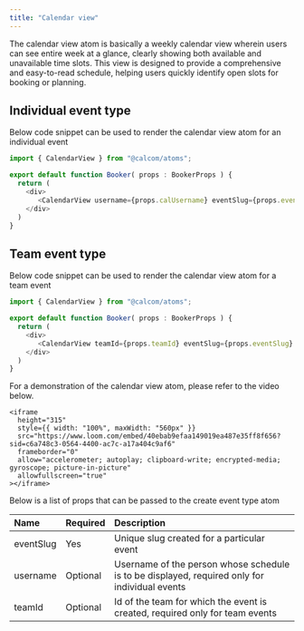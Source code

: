 ```yaml
---
title: "Calendar view"
---
```


The calendar view atom is basically a weekly calendar view wherein users can see entire week at a glance, clearly showing both available and unavailable time slots. This view is designed to provide a comprehensive and easy-to-read schedule, helping users quickly identify open slots for booking or planning.

## Individual event type

Below code snippet can be used to render the calendar view atom for an individual event

```js
import { CalendarView } from "@calcom/atoms";

export default function Booker( props : BookerProps ) {
  return (
    <div>
       <CalendarView username={props.calUsername} eventSlug={props.eventSlug} />
    </div>
  )
}
```

## Team event type

Below code snippet can be used to render the calendar view atom for a team event

```js
import { CalendarView } from "@calcom/atoms";

export default function Booker( props : BookerProps ) {
  return (
    <div>
       <CalendarView teamId={props.teamId} eventSlug={props.eventSlug} />
    </div>
  )
}
```

For a demonstration of the calendar view atom, please refer to the video below.

<p></p>

    <iframe
      height="315"
      style={{ width: "100%", maxWidth: "560px" }}
      src="https://www.loom.com/embed/40ebab9efaa149019ea487e35ff8f656?sid=c6a748c3-0564-4400-ac7c-a17a404c9af6"
      frameborder="0"
      allow="accelerometer; autoplay; clipboard-write; encrypted-media; gyroscope; picture-in-picture"
      allowfullscreen="true"
    ></iframe>

<p></p>

Below is a list of props that can be passed to the create event type atom

| Name                       | Required | Description                                                                                           |
|:----------------------------|:----------|:-------------------------------------------------------------------------------------------------------|
| eventSlug                  | Yes      | Unique slug created for a particular event                                                            |   
| username                   | Optional     | Username of the person whose schedule is to be displayed, required only for individual events                                          |                                             |                                        |
| teamId                | Optional       | Id of the team for which the event is created, required only for team events                                                                     |